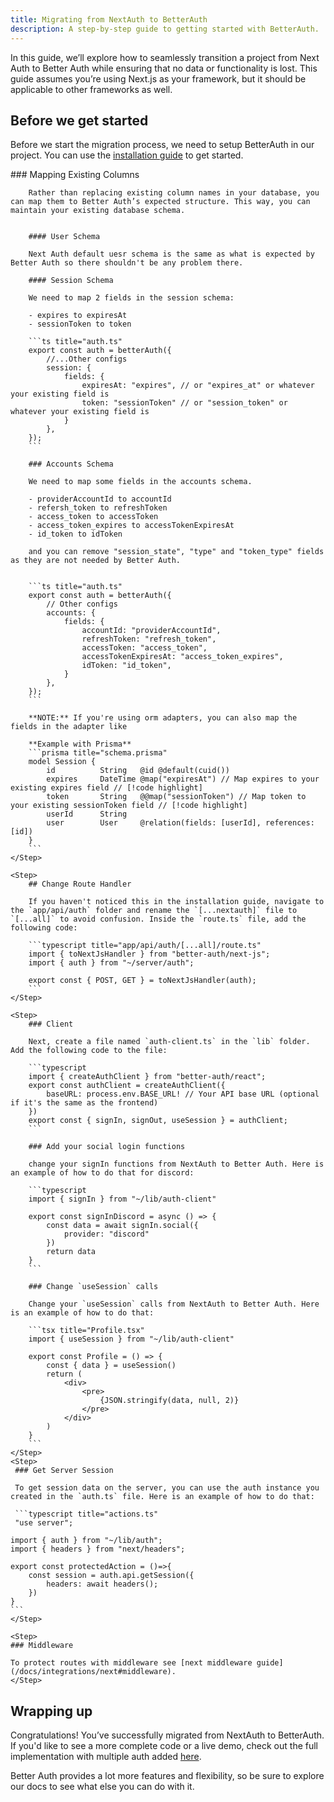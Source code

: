 ```yaml
---
title: Migrating from NextAuth to BetterAuth
description: A step-by-step guide to getting started with BetterAuth.
---
```


In this guide, we’ll explore how to seamlessly transition a project from Next Auth to Better Auth while ensuring that no data or functionality is lost. This guide assumes you’re using Next.js as your framework, but it should be applicable to other frameworks as well.

## Before we get started

 Before we start the migration process, we need to setup BetterAuth in our project. You can use the [installation guide](/docs/guides/installation) to get started.

<Steps>
    <Step>
        ### Mapping Existing Columns
        
        Rather than replacing existing column names in your database, you can map them to Better Auth’s expected structure. This way, you can maintain your existing database schema. 


        #### User Schema

        Next Auth default uesr schema is the same as what is expected by Better Auth so there shouldn't be any problem there.

        #### Session Schema

        We need to map 2 fields in the session schema:

        - expires to expiresAt
        - sessionToken to token
        
        ```ts title="auth.ts"
        export const auth = betterAuth({
            //...Other configs
            session: {
                fields: {
                    expiresAt: "expires", // or "expires_at" or whatever your existing field is
                    token: "sessionToken" // or "session_token" or whatever your existing field is
                }
            },
        });
        ```

        ### Accounts Schema

        We need to map some fields in the accounts schema. 

        - providerAccountId to accountId
        - refersh_token to refreshToken
        - access_token to accessToken
        - access_token_expires to accessTokenExpiresAt
        - id_token to idToken

        and you can remove "session_state", "type" and "token_type" fields as they are not needed by Better Auth.


        ```ts title="auth.ts"
        export const auth = betterAuth({
            // Other configs
            accounts: {
                fields: {
                    accountId: "providerAccountId",
                    refreshToken: "refresh_token",
                    accessToken: "access_token",
                    accessTokenExpiresAt: "access_token_expires",
                    idToken: "id_token",
                }
            },
        });
        ```

        **NOTE:** If you're using orm adapters, you can also map the fields in the adapter like

        **Example with Prisma**
        ```prisma title="schema.prisma"
        model Session {
            id          String   @id @default(cuid())
            expires     DateTime @map("expiresAt") // Map expires to your existing expires field // [!code highlight]
            token       String   @@map("sessionToken") // Map token to your existing sessionToken field // [!code highlight]
            userId      String
            user        User     @relation(fields: [userId], references: [id])
        }
        ```
    </Step>

    <Step>
        ## Change Route Handler

        If you haven't noticed this in the installation guide, navigate to the `app/api/auth` folder and rename the `[...nextauth]` file to `[...all]` to avoid confusion. Inside the `route.ts` file, add the following code:

        ```typescript title="app/api/auth/[...all]/route.ts"       
        import { toNextJsHandler } from "better-auth/next-js";
        import { auth } from "~/server/auth";

        export const { POST, GET } = toNextJsHandler(auth);
        ```
    </Step>

    <Step>
        ### Client

        Next, create a file named `auth-client.ts` in the `lib` folder. Add the following code to the file:

        ```typescript
        import { createAuthClient } from "better-auth/react";
        export const authClient = createAuthClient({
            baseURL: process.env.BASE_URL! // Your API base URL (optional if it's the same as the frontend)
        })
        export const { signIn, signOut, useSession } = authClient;
        ```

        ### Add your social login functions

        change your signIn functions from NextAuth to Better Auth. Here is an example of how to do that for discord:

        ```typescript
        import { signIn } from "~/lib/auth-client"

        export const signInDiscord = async () => {
            const data = await signIn.social({
                provider: "discord"
            })
            return data
        }
        ```

        ### Change `useSession` calls

        Change your `useSession` calls from NextAuth to Better Auth. Here is an example of how to do that:

        ```tsx title="Profile.tsx"
        import { useSession } from "~/lib/auth-client"

        export const Profile = () => {
            const { data } = useSession()
            return (
                <div>
                    <pre>
                        {JSON.stringify(data, null, 2)}
                    </pre>
                </div>
            )
        }
        ```
    </Step>
    <Step>
     ### Get Server Session

     To get session data on the server, you can use the auth instance you created in the `auth.ts` file. Here is an example of how to do that:

     ```typescript title="actions.ts"
     "use server";

    import { auth } from "~/lib/auth";
    import { headers } from "next/headers";

    export const protectedAction = ()=>{
        const session = auth.api.getSession({
            headers: await headers();
        })
    }
    ```
    </Step>

    <Step>
    ### Middleware 

    To protect routes with middleware see [next middleware guide](/docs/integrations/next#middleware).
    </Step>
</Steps>

## Wrapping up

Congratulations! You’ve successfully migrated from NextAuth to BetterAuth. If you'd like to see a more complete code or a live demo, check out the full implementation with multiple auth added [here](https://github.com/Bekacru/t3-app-better-auth).

Better Auth provides a lot more features and flexibility, so be sure to explore our docs to see what else you can do with it.
